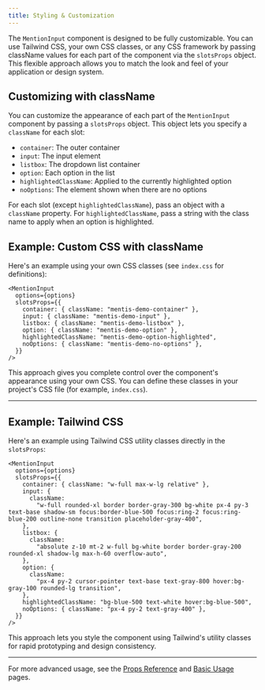 ```yaml
---
title: Styling & Customization
---
```



The `MentionInput` component is designed to be fully customizable. You can use Tailwind CSS, your own CSS classes, or any CSS framework by passing className values for each part of the component via the `slotsProps` object. This flexible approach allows you to match the look and feel of your application or design system.

## Customizing with className

You can customize the appearance of each part of the `MentionInput` component by passing a `slotsProps` object. This object lets you specify a `className` for each slot:

- `container`: The outer container
- `input`: The input element
- `listbox`: The dropdown list container
- `option`: Each option in the list
- `highlightedClassName`: Applied to the currently highlighted option
- `noOptions`: The element shown when there are no options

For each slot (except `highlightedClassName`), pass an object with a `className` property. For `highlightedClassName`, pass a string with the class name to apply when an option is highlighted.

## Example: Custom CSS with className

Here's an example using your own CSS classes (see `index.css` for definitions):

```tsx
<MentionInput
  options={options}
  slotsProps={{
    container: { className: "mentis-demo-container" },
    input: { className: "mentis-demo-input" },
    listbox: { className: "mentis-demo-listbox" },
    option: { className: "mentis-demo-option" },
    highlightedClassName: "mentis-demo-option-highlighted",
    noOptions: { className: "mentis-demo-no-options" },
  }}
/>
```

This approach gives you complete control over the component's appearance using your own CSS. You can define these classes in your project's CSS file (for example, `index.css`).

---

## Example: Tailwind CSS

Here's an example using Tailwind CSS utility classes directly in the `slotsProps`:

```tsx
<MentionInput
  options={options}
  slotsProps={{
    container: { className: "w-full max-w-lg relative" },
    input: {
      className:
        "w-full rounded-xl border border-gray-300 bg-white px-4 py-3 text-base shadow-sm focus:border-blue-500 focus:ring-2 focus:ring-blue-200 outline-none transition placeholder-gray-400",
    },
    listbox: {
      className:
        "absolute z-10 mt-2 w-full bg-white border border-gray-200 rounded-xl shadow-lg max-h-60 overflow-auto",
    },
    option: {
      className:
        "px-4 py-2 cursor-pointer text-base text-gray-800 hover:bg-gray-100 rounded-lg transition",
    },
    highlightedClassName: "bg-blue-500 text-white hover:bg-blue-500",
    noOptions: { className: "px-4 py-2 text-gray-400" },
  }}
/>
```

<MentisDemo />

This approach lets you style the component using Tailwind's utility classes for rapid prototyping and design consistency.

---

For more advanced usage, see the [Props Reference](./props) and [Basic Usage](./basic-usage) pages.

